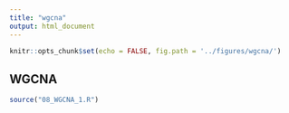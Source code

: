 ```yaml
---
title: "wgcna"
output: html_document
---
```


```r
knitr::opts_chunk$set(echo = FALSE, fig.path = '../figures/wgcna/')

```

## WGCNA



```r
source("08_WGCNA_1.R")

```
